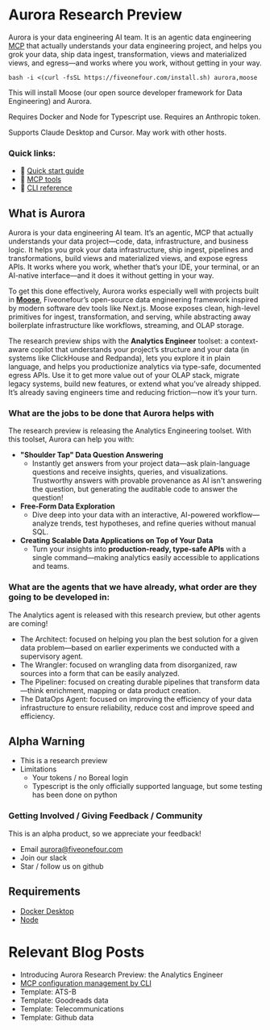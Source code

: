 
# Aurora Research Preview

Aurora is your data engineering AI team. It is an agentic data engineering [MCP](https://modelcontextprotocol.io/introduction) that actually understands your data engineering project, and helps you grok your data, ship data ingest, transformation, views and materialized views, and egress—and works where you work, without getting in your way.

```
bash -i <(curl -fsSL https://fiveonefour.com/install.sh) aurora,moose
```

This will install Moose (our open source developer framework for Data Engineering) and Aurora.

Requires Docker and Node for Typescript use.  Requires an Anthropic token.

Supports Claude Desktop and Cursor. May work with other hosts.

### Quick links:

- 🔗 [Quick start guide](https://docs.fiveonefour.com/aurora/quickstart)
- 🔗 [MCP tools](https://docs.fiveonefour.com/aurora/tool-reference)
- 🔗 [CLI reference](https://docs.fiveonefour.com/aurora/cli-reference)

## What is Aurora

Aurora is your data engineering AI team. It’s an agentic, MCP that actually understands your data project—code, data, infrastructure, and business logic. It helps you grok your data infrastructure, ship ingest, pipelines  and transformations, build views and materialized views, and expose egress APIs. It works where you work, whether that’s your IDE, your terminal, or an AI-native interface—and it does it without getting in your way.

To get this done effectively, Aurora works especially well with projects built in [**Moose**](https://docs.fiveonefour.com/moose), Fiveonefour’s open-source data engineering framework inspired by modern software dev tools like Next.js. Moose exposes clean, high-level primitives for ingest, transformation, and serving, while abstracting away boilerplate infrastructure like workflows, streaming, and OLAP storage.

The research preview ships with the **Analytics Engineer** toolset: a context-aware copilot that understands your project’s structure and your data (in systems like ClickHouse and Redpanda), lets you explore it in plain language, and helps you productionize analytics via type-safe, documented egress APIs. Use it to get more value out of your OLAP stack, migrate legacy systems, build new features, or extend what you’ve already shipped. It’s already saving engineers time and reducing friction—now it’s your turn.

### What are the jobs to be done that Aurora helps with

The research preview is releasing the Analytics Engineering toolset. With this toolset, Aurora can help you with:

- **"Shoulder Tap" Data Question Answering**
    - Instantly get answers from your project data—ask plain-language questions and receive insights, queries, and visualizations. Trustworthy answers with provable provenance as AI isn't answering the question, but generating the auditable code to answer the question!
- **Free-Form Data Exploration**
    - Dive deep into your data with an interactive, AI-powered workflow—analyze trends, test hypotheses, and refine queries without manual SQL.
- **Creating Scalable Data Applications on Top of Your Data**
    - Turn your insights into **production-ready, type-safe APIs** with a single command—making analytics easily accessible to applications and teams.

### What are the agents that we have already, what order are they going to be developed in:

The Analytics agent is released with this research preview, but other agents are coming!

- The Architect: focused on helping you plan the best solution for a given data problem—based on earlier experiments we conducted with a supervisory agent.
- The Wrangler: focused on wrangling data from disorganized, raw sources into a form that can be easily analyzed.
- The Pipeliner: focused on creating durable pipelines that transform data—think enrichment, mapping or data product creation.
- The DataOps Agent: focused on improving the efficiency of your data infrastructure to ensure reliability, reduce cost and improve speed and efficiency.

## Alpha Warning

- This is a research preview
- Limitations
    - Your tokens / no Boreal login
    - Typescript is the only officially supported language, but some testing has been done on python

### Getting Involved / Giving Feedback / Community

This is an alpha product, so we appreciate your feedback!

- Email aurora@fiveonefour.com
- Join our slack
- Star / follow us on github

## Requirements

- [Docker Desktop](https://www.docker.com/products/docker-desktop/)
- [Node](https://nodejs.org/en)

# Relevant Blog Posts

- Introducing Aurora Research Preview: the Analytics Engineer
- [MCP configuration management by CLI](https://www.fiveonefour.com/blog/mcp-configuration-management-by-cli)
- Template: ATS-B
- Template: Goodreads data
- Template: Telecommunications
- Template: Github data
